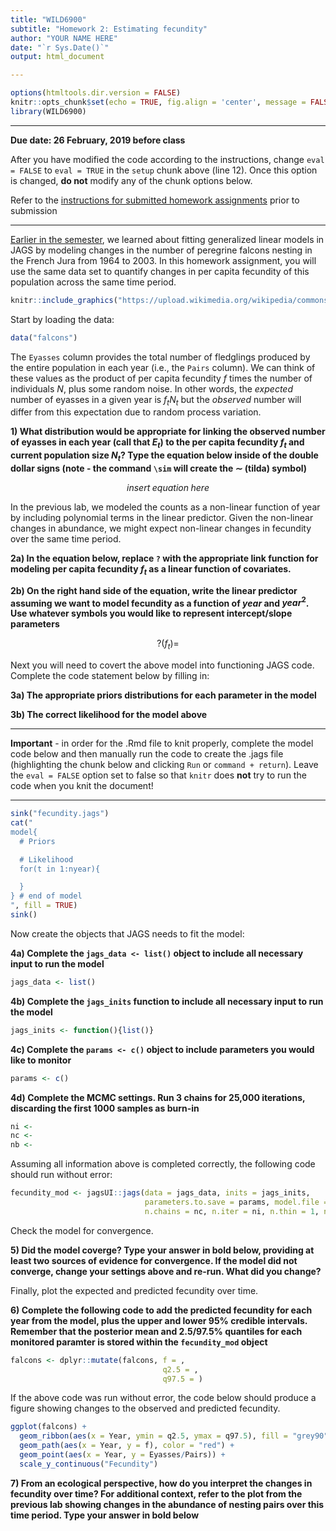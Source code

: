 ```yaml
---
title: "WILD6900"
subtitle: "Homework 2: Estimating fecundity"
author: "YOUR NAME HERE"
date: "`r Sys.Date()`"
output: html_document

---
```


```r
options(htmltools.dir.version = FALSE)
knitr::opts_chunk$set(echo = TRUE, fig.align = 'center', message = FALSE, warning = FALSE, eval = FALSE)
library(WILD6900)
```

***

**Due date: 26 February, 2019 before class**

After you have modified the code according to the instructions, change `eval = FALSE` to `eval = TRUE` in the `setup` chunk above (line 12). Once this option is changed, **do not** modify any of the chunk options below.  

Refer to the [instructions for submitted homework assignments](https://rushinglab.github.io/WILD6900/articles/homework.html) prior to submission

***

[Earlier in the semester](https://rushinglab.github.io/WILD6900/articles/poisson_glm.html), we learned about fitting generalized linear models in JAGS by modeling changes in the number of peregrine falcons nesting in the French Jura from 1964 to 2003. In this homework assignment, you will use the same data set to quantify changes in per capita fecundity of this population across the same time period. 

```r
knitr::include_graphics("https://upload.wikimedia.org/wikipedia/commons/7/7b/Peregrine_falcon_%28Australia%29.JPG")
```


Start by loading the data:

```r
data("falcons")
```


The `Eyasses` column provides the total number of fledglings produced by the entire population in each year (i.e., the `Pairs` column). We can think of these values as the product of per capita fecundity $f$ times the number of individuals $N$, plus some random noise. In other words, the *expected* number of eyasses in a given year is $f_tN_t$ but the *observed* number will differ from this expectation due to random process variation. 

**1) What distribution would be appropriate for linking the observed number of eyasses in each year (call that $E_t$) to the per capita fecundity $f_t$ and current population size $N_t$? Type the equation below inside of the double dollar signs (note - the command `\sim` will create the $\sim$ (tilda) symbol)**

$$insert\; equation\; here$$

In the previous lab, we modeled the counts as a non-linear function of year by including polynomial terms in the linear predictor. Given the non-linear changes in abundance, we might expect non-linear changes in fecundity over the same time period. 

**2a) In the equation below, replace `?` with the appropriate link function for modeling per capita fecundity $f_t$ as a linear function of covariates.**  

**2b) On the right hand side of the equation, write the linear predictor assuming we want to model fecundity as a function of $year$ and $year^2$. Use whatever symbols you would like to represent intercept/slope parameters**

$$?(f_t) =$$


Next you will need to covert the above model into functioning JAGS code. Complete the code statement below by filling in:

**3a) The appropriate priors distributions for each parameter in the model**  

**3b) The correct likelihood for the model above**

***
**Important** - in order for the .Rmd file to knit properly, complete the model code below and then manually run the code to create the .jags file (highlighting the chunk below and clicking `Run` or `command + return`). Leave the `eval = FALSE` option set to false so that `knitr` does **not** try to run the code when you knit the document!

***

```r
sink("fecundity.jags")
cat("
model{
  # Priors

  # Likelihood
  for(t in 1:nyear){

  }
} # end of model
", fill = TRUE)
sink()
```

Now create the objects that JAGS needs to fit the model:

**4a) Complete the `jags_data <- list()` object to include all necessary input to run the model**

```r
jags_data <- list()
```

**4b) Complete the `jags_inits` function to include all necessary input to run the model**

```r
jags_inits <- function(){list()}
```


**4c) Complete the `params <- c()` object to include parameters you would like to monitor**

```r
params <- c()
```

**4d) Complete the MCMC settings. Run 3 chains for 25,000 iterations, discarding the first 1000 samples as burn-in**

```r
ni <- 
nc <- 
nb <- 
```

Assuming all information above is completed correctly, the following code should run without error:

```r
fecundity_mod <- jagsUI::jags(data = jags_data, inits = jags_inits, 
                              parameters.to.save = params, model.file = "fecundity.jags",
                              n.chains = nc, n.iter = ni, n.thin = 1, n.burnin = nb)
```


Check the model for convergence. 

**5) Did the model coverge? Type your answer in __bold__ below, providing at least two sources of evidence for convergence. If the model did not converge, change your settings above and re-run. What did you change?**



Finally, plot the expected and predicted fecundity over time.  

**6) Complete the following code to add the predicted fecundity for each year from the model, plus the upper and lower 95% credible intervals. Remember that the posterior mean and 2.5/97.5% quantiles for each monitored paramter is stored within the `fecundity_mod` object**

```r
falcons <- dplyr::mutate(falcons, f = , 
                                  q2.5 = , 
                                  q97.5 = )
```

If the above code was run without error, the code below should produce a figure showing changes to the observed and predicted fecundity. 

```r
ggplot(falcons) + 
  geom_ribbon(aes(x = Year, ymin = q2.5, ymax = q97.5), fill = "grey90") +
  geom_path(aes(x = Year, y = f), color = "red") +
  geom_point(aes(x = Year, y = Eyasses/Pairs)) +
  scale_y_continuous("Fecundity")
```

**7) From an ecological perspective, how do you interpret the changes in fecundity over time? For additional context, refer to the plot from the previous lab showing changes in the abundance of nesting pairs over this time period. Type your answer in __bold__ below**
